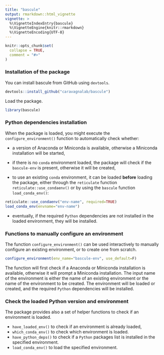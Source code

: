 ```yaml
---
title: "bascule"
output: rmarkdown::html_vignette
vignette: >
  %\VignetteIndexEntry{bascule}
  %\VignetteEngine{knitr::rmarkdown}
  %\VignetteEncoding{UTF-8}
---
```


```r
knitr::opts_chunk$set(
  collapse = TRUE,
  comment = "#>"
)
```

### Installation of the package

You can install bascule from GitHub using `devtools`.
```r
devtools::install_github("caravagnalab/bascule")
```

Load the package.
```r
library(bascule) 
```


### Python dependencies installation
When the package is loaded, you might execute the `configure_environment()` function to automatically check whether:

- a version of Anaconda or Miniconda is available, otherwise a Miniconda installation will be started,

- if there is no `conda` environment loaded, the package will check if the `bascule-env` is present, otherwise it will be created,

- to use an existing `conda` environment, it can be loaded **before** loading the package, either through the `reticulate` function `reticulate::use_condaenv()` or by using the `bascule` function `load_conda_env()`:

```r
reticulate::use_condaenv("env-name", required=TRUE)
load_conda_env(envname="env-name")
```

- eventually, if the required `Python` dependencies are not installed in the loaded environment, they will be installed.


### Functions to manually configure an environment
The function `configure_environment()` can be used interactively to manually configure an existing environment, or to create one from scratch.

```r
configure_environment(env_name="bascule-env", use_default=F)
```

The function will first check if a Anaconda or Miniconda installation is available, otherwise it will prompt a Miniconda installation.
The input name of the environment is either the name of an existing environment or the name of the environment to be created.
The environment will be loaded or created, and the required `Python` dependencies will be installed. 


### Check the loaded Python version and environment

The package provides also a set of helper functions to check if an environment is loaded.

- `have_loaded_env()` to check if an environment is already loaded,
- `which_conda_env()` to check which environment is loaded.
- `have_python_deps()` to check if a `Python` packages list is installed in the specified environment.
- `load_conda_env()` to load the specified environment.
